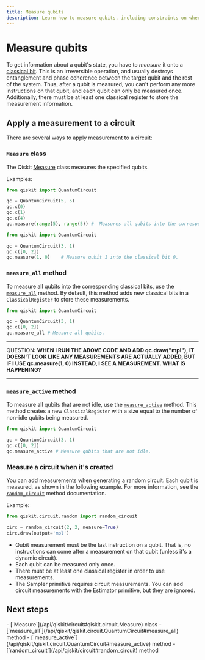 ```yaml
---
title: Measure qubits
description: Learn how to measure qubits, including constraints on where measurements can be used.
---
```


# Measure qubits

To get information about a qubit's state, you have to _measure_ it onto a [classical bit](/api/qiskit/circuit#qiskit.circuit.Clbit).  This is an irreversible operation, and usually destroys entanglement and phase coherence between the target qubit and the rest of the system. Thus, after a qubit is measured, you can't perform any more instructions on that qubit, and each qubit can only be measured once. Additionally, there must be at least one classical register to store the measurement information.

## Apply a measurement to a circuit

There are several ways to apply measurement to a circuit:

### `Measure` class

The Qiskit [Measure](/api/qiskit/circuit#qiskit.circuit.Measure) class measures the specified qubits.

Examples:

```python
from qiskit import QuantumCircuit

qc = QuantumCircuit(5, 5)
qc.x(0)
qc.x(1)
qc.x(4)
qc.measure(range(5), range(5)) #  Measures all qubits into the corresponding clbit.
```

```python
from qiskit import QuantumCircuit

qc = QuantumCircuit(3, 1)
qc.x([0, 2])
qc.measure(1, 0)    # Measure qubit 1 into the classical bit 0.
```

### `measure_all` method

To measure all qubits into the corresponding classical bits, use the [`measure_all`](/api/qiskit/qiskit.circuit.QuantumCircuit#measure_all) method. By default, this method adds new classical bits in a `ClassicalRegister` to store these measurements.

```python
from qiskit import QuantumCircuit

qc = QuantumCircuit(3, 1)
qc.x([0, 2])
qc.measure_all # Measure all qubits.
```

******************************************************
QUESTION:
**WHEN I RUN THE ABOVE CODE AND ADD qc.draw("mpl"), IT DOESN'T LOOK LIKE ANY MEASUREMENTS ARE ACTUALLY ADDED, BUT IF I USE qc.measure(1, 0) INSTEAD, I SEE A MEASUREMENT. WHAT IS HAPPENING?**
*******************************************************

### `measure_active` method

To measure all qubits that are not idle, use the [`measure_active`](/api/qiskit/qiskit.circuit.QuantumCircuit#measure_active) method. This method creates a new `ClassicalRegister` with a size equal to the number of non-idle qubits being measured.

```python
from qiskit import QuantumCircuit

qc = QuantumCircuit(3, 1)
qc.x([0, 2])
qc.measure_active # Measure qubits that are not idle.
```

### Measure a circuit when it's created

You can add measurements when generating a random circuit. Each qubit is measured, as shown in the following example.  For more information, see the [`random_circuit`](/api/qiskit/circuit#random_circuit) method documentation.

Example:

```python
from qiskit.circuit.random import random_circuit

circ = random_circuit(2, 2, measure=True)
circ.draw(output='mpl')
```

<Admonition type="attention" title="Important notes">

* Qubit measurement must be the last instruction on a qubit.  That is, no instructions can come after a measurement on that qubit (unless it's a dynamic circuit).
* Each qubit can be measured only once.
* There must be at least one classical register in order to use measurements.
* The Sampler primitive requires circuit measurements. You can add circuit measurements with the Estimator primitive, but they are ignored.

</Admonition>

## Next steps

<Admonition type="tip" title="Recommendations">
- [`Measure`](/api/qiskit/circuit#qiskit.circuit.Measure) class
- [`measure_all`](/api/qiskit/qiskit.circuit.QuantumCircuit#measure_all) method
- [`measure_active`](/api/qiskit/qiskit.circuit.QuantumCircuit#measure_active) method
- [`random_circuit`](/api/qiskit/circuit#random_circuit) method
</Admonition>